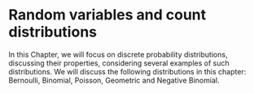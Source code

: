 # Random variables and count distributions {#countDistributions}
In this Chapter, we will focus on discrete probability distributions, discussing their properties, considering several examples of such distributions. We will discuss the following distributions in this chapter: Bernoulli, Binomial, Poisson, Geometric and Negative Binomial.




<!-- ## Tossing a coin -- Bernouli distribution -->


<!-- ## Outcomes of multiple trials -- Binomial distribution -->


<!-- ## Poisson distribution  -->


<!-- ## Geometric -->


<!-- ## Negative Binomial -->

